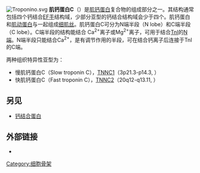 [[Image:Troponino.svg|thumb]]
'''肌钙蛋白C'''（{{lang-en|Troponin C}}）是[[肌钙蛋白|肌钙蛋白]]复合物的组成部分之一。其结构通常包括四个钙结合[[EF手|EF手]]结构域，少部分亚型的钙结合结构域会少于四个。肌钙蛋白和[[肌动蛋白|肌动蛋白]]与{{le|原肌球蛋白|tropomyosin}}一起组成[[细肌丝|细肌丝]]。肌钙蛋白C可分为N端半段（N lobe）和C端半段（C lobe）。C端半段的结构能结合 Ca<sup>2+</sup>离子或Mg<sup>2+</sup>离子，可用于结合[[肌钙蛋白I|TnI]]的[[N端|N端]]。N端半段只能结合Ca<sup>2+</sup>，是有调节作用的半段，可在结合钙离子后连接于TnI的C端。

两种组织特异性亚型为：
* 慢肌钙蛋白C（Slow troponin C），[[TNNC1|TNNC1]]（3p21.3-p14.3, {{OMIM|191040}}）
* 快肌钙蛋白C（Fast troponin C），[[TNNC2|TNNC2]]（20q12-q13.11, {{OMIM|191039}}）

==另见==
* [[钙结合蛋白|钙结合蛋白]]

==外部链接==
* {{MeshName|Troponin+C}}

{{Muscle tissue}}
{{细胞骨架蛋白}}
{{Calcium-binding proteins}}
[[Category:细胞骨架|Category:细胞骨架]]